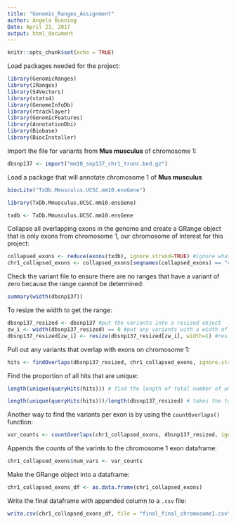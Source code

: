 ```yaml
---
title: "Genomic_Ranges_Assignment"
author: Angela Bunning
Date: April 21, 2017
output: html_document
---
```


```r
knitr::opts_chunk$set(echo = TRUE)
```

Load packages needed for the project: 
```r
library(GenomicRanges)
library(IRanges)
library(S4Vectors)
library(stats4)
library(GenomeInfoDb)
library(rtracklayer)
library(GenomicFeatures)
library(AnnotationDbi)
library(Biobase)
library(BiocInstaller)
```

Import the file for variants from **Mus musculus** of chromosome 1: 
```r
dbsnp137 <- import("mm10_snp137_chr1_trunc.bed.gz")
```

Load a package that will annotate chromosome 1 of **Mus musculus**
```r
biocLite("TxDb.Mmusculus.UCSC.mm10.ensGene")

library(TxDb.Mmusculus.UCSC.mm10.ensGene)

txdb <- TxDb.Mmusculus.UCSC.mm10.ensGene
```

Collapse all overlapping exons in the genome and create a GRange object that is only exons from chromosome 1, our chromosome of interest for this project:
```r
collapsed_exons <- reduce(exons(txdb), ignore.strand=TRUE) #ignore what strand the range is located on
chr1_collapsed_exons <- collapsed_exons[seqnames(collapsed_exons) == "chr1"] #subset only chromosome 1 exons from the overall collapsed_exons data 
```

Check the variant file to ensure there are no ranges that have a variant of zero because the range cannot be determined:
```r
summary(width(dbsnp137))
```

To resize the width to get the range:
```r
dbsnp137_resized <- dbsnp137 #put the variants into a resized object
zw_i <- width(dbsnp137_resized) == 0 #put any variants with a width of 0 in this object
dbsnp137_resized[zw_i] <- resize(dbsnp137_resized[zw_i], width=1) #resize these variants to a width of 1

```

Pull out any variants that overlap with exons on chromosome 1: 
```r
hits <- findOverlaps(dbsnp137_resized, chr1_collapsed_exons, ignore.strand=TRUE) #these variants will be stored in the hits object, still ignore the strand on which the range resides
```

Find the proportion of all hits that are unique: 
```r
length(unique(queryHits(hits))) # find the length of total number of unique hits

length(unique(queryHits(hits)))/length(dbsnp137_resized) # takes the total number of unique hits and divides that over the length of the entire variant object to get proportion
```

Another way to find the variants per exon is by using the `countOverlaps()` function: 
```r
var_counts <- countOverlaps(chr1_collapsed_exons, dbsnp137_resized, ignore.strand=TRUE) #the count overlaps are being found in the chr1 collasped exon object and the strand is still being ignored and being stored in var_counts variable 
```

Appends the counts of the varints to the chromosome 1 exon dataframe: 
```r
chr1_collapsed_exons$num_vars <- var_counts
```

Make the GRange object into a dataframe:
```r
chr1_collapsed_exons_df <- as.data.frame(chr1_collapsed_exons)
```

Write the final dataframe with appended column to a `.csv` file:
```r
write.csv(chr1_collapsed_exons_df, file = "final_final_chromosome1.csv")
```

